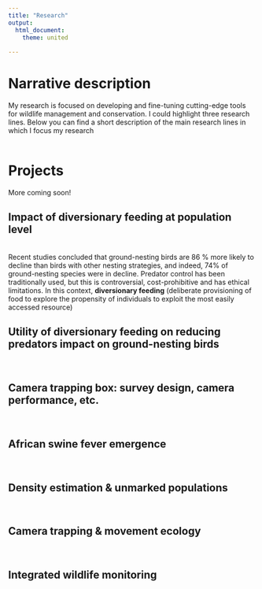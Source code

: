 ```yaml
---
title: "Research"
output: 
  html_document:
    theme: united
  
---
```


# **Narrative description**
My research is focused on developing and fine-tuning cutting-edge tools for wildlife management and conservation. I could highlight three research lines. Below you can find a short description of the main research lines in which I focus my research
<br/>
<br/>

# **Projects**
More coming soon!

## **Impact of diversionary feeding at population level**
<br/>
Recent studies concluded that ground-nesting birds are 86 % more likely to decline than birds with other nesting strategies, and indeed, 74% of ground-nesting species were in decline. Predator control has been traditionally used, but this is controversial, cost-prohibitive and has ethical limitations. In this context, **diversionary feeding** (deliberate provisioning of food to explore the propensity of individuals to exploit the most easily accessed resource)

## **Utility of diversionary feeding on reducing predators impact on ground-nesting birds**
<br/>

## **Camera trapping box: survey design, camera performance, etc.**
<br/>

## **African swine fever emergence**
<br/>

## **Density estimation & unmarked populations**
<br/>

## **Camera trapping & movement ecology**
<br/>

## **Integrated wildlife monitoring**
<br/>